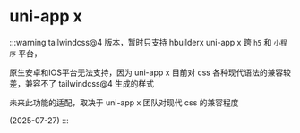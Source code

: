 
# uni-app x

:::warning
tailwindcss@4 版本，暂时只支持 hbuilderx uni-app x 跨 `h5` 和 `小程序` 平台，

原生安卓和IOS平台无法支持，因为 uni-app x 目前对 css 各种现代语法的兼容较差，兼容不了 tailwindcss@4 生成的样式

未来此功能的适配，取决于 uni-app x 团队对现代 css 的兼容程度

(2025-07-27)
:::

<UniAppHbuilderShared isX />